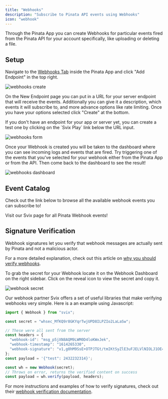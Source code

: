 ```yaml
---
title: "Webhooks"
description: "Subscribe to Pinata API events using Webhooks"
icon: "webhook"
---
```


Through the Pinata App you can create Webhooks for particular events fired from the Pinata API for your account specifically, like uploading or deleting a file.


## Setup

Navigate to the [Webhooks Tab]() inside the Pinata App and click "Add Endpoint" in the top right.

![webhooks create](https://docs.mypinata.cloud/ipfs/bafkreig535s7dg4gokb37cl3khns7uaq5sqauyzdur2picd76xfzowd5m4)

On the New Endpoint page you can put in a URL for your server endpoint that will receive the events. Additionally you can give it a description, which events it will subscribe to, and more advance options like rate limiting. Once you have your options selected click "Create" at the bottom.

<Tip>
  If you don't have an endpoint for your app or server yet, you can create a test one by clicking on the `Svix Play` link below the URL input.
</Tip>

![webhooks form](https://docs.mypinata.cloud/ipfs/bafkreicze5g4n2z7mr4r6o4p6o25lqbswsiytodqe6lwblzk2qmir6bpei)

Once your Webhook is created you will be taken to the dashboard where you can see incoming logs and events that are fired. Try triggering one of the events that you've selected for your webhook either from the Pinata App or from the API. Then come back to the dashboard to see the result!

![webhooks dashboard](https://docs.mypinata.cloud/ipfs/bafybeicvtsffigooqn26s5zpgligxwjodlespt6a4lyfpzljn4h2ypu2jy)

## Event Catalog

Check out the link below to browse all the available webhook events you can subscribe to!

<Card title="Webhook Event Catalog" href="https://event-types.pinata.cloud/" icon="link" horizontal>
  Visit our Svix page for all Pinata Webhook events!
</Card>


## Signature Verification

Webhook signatures let you verify that webhook messages are actually sent by Pinata and not a malicious actor.

For a more detailed explanation, check out this article on [why you should verify webhooks](https://docs.svix.com/receiving/verifying-payloads/why).

To grab the secret for your Webhook locate it on the Webhook Dashboard on the right sidebar. Click on the reveal icon to view the secret and copy it.

![webhook secret](https://docs.mypinata.cloud/ipfs/bafybeid6jzbykbdoo742rzyq2l6bswahdxbnl7fmdgcraanjeagtokoeb4)

Our webhook partner Svix offers a set of useful libraries that make verifying webhooks very simple. Here is a an example using Javascript:

```typescript
import { Webhook } from "svix";

const secret = "whsec_MfKQ9r8GKYqrTwjUPD8ILPZIo2LaLaSw";

// These were all sent from the server
const headers = {
  "webhook-id": "msg_p5jXN8AQM9LWM0D4loKWxJek",
  "webhook-timestamp": "1614265330",
  "webhook-signature": "v1,g0hM9SsE+OTPJTGt/tmIKtSyZlE3uFJELVlNIOLJ1OE=",
};
const payload = '{"test": 2432232314}';

const wh = new Webhook(secret);
// Throws on error, returns the verified content on success
const payload = wh.verify(payload, headers);
```

For more instructions and examples of how to verify signatures, check out their [webhook verification documentation](https://docs.svix.com/receiving/verifying-payloads/how).
